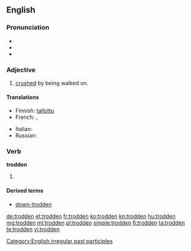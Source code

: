 ==English==

===Pronunciation===
* {{IPA|/ˈtɻɔdən/}}
* {{audio|En-us-trodden.ogg|Audio (US)}}
* {{rhymes|ɒdən}}

===Adjective===
{{en-adj}}

# [[crushed]] by being walked on.

====Translations====
{{trans-top|crushed by being walked on}}
* Finnish: [[tallottu]]
* French: {{t+|fr|piétiné|m}}, {{t+|fr|piétinée|f}}
{{trans-mid}}
* Italian: {{t-|it|calpestato}}
* Russian: {{t-|ru|раздавлен}}
{{trans-bottom}}

===Verb===
'''trodden'''

# {{past participle of|tread}}

====Derived terms====
* [[down-trodden]]

[[Category:English irregular past participles]]

[[de:trodden]]
[[et:trodden]]
[[fr:trodden]]
[[ko:trodden]]
[[kn:trodden]]
[[hu:trodden]]
[[mg:trodden]]
[[ml:trodden]]
[[pl:trodden]]
[[simple:trodden]]
[[fi:trodden]]
[[ta:trodden]]
[[te:trodden]]
[[vi:trodden]]